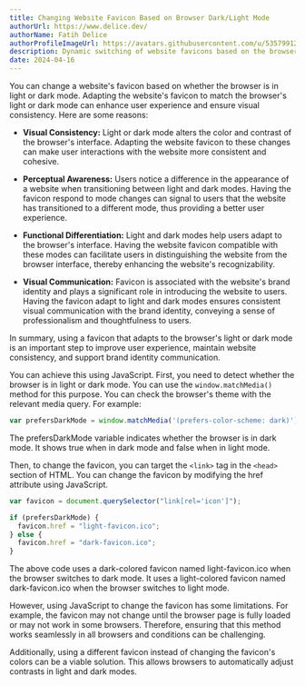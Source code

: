 ```yaml
---
title: Changing Website Favicon Based on Browser Dark/Light Mode
authorUrl: https://www.delice.dev/
authorName: Fatih Delice
authorProfileImageUrl: https://avatars.githubusercontent.com/u/53579912?v=4
description: Dynamic switching of website favicons based on the browser's light or dark mode enhances user experience and ensures visual consistency.
date: 2024-04-16
---
```


You can change a website's favicon based on whether the browser is in light or dark mode. Adapting the website's favicon to match the browser's light or dark mode can enhance user experience and ensure visual consistency. Here are some reasons:

- **Visual Consistency:** Light or dark mode alters the color and contrast of the browser's interface. Adapting the website favicon to these changes can make user interactions with the website more consistent and cohesive.

- **Perceptual Awareness:** Users notice a difference in the appearance of a website when transitioning between light and dark modes. Having the favicon respond to mode changes can signal to users that the website has transitioned to a different mode, thus providing a better user experience.

- **Functional Differentiation:** Light and dark modes help users adapt to the browser's interface. Having the website favicon compatible with these modes can facilitate users in distinguishing the website from the browser interface, thereby enhancing the website's recognizability.

- **Visual Communication:** Favicon is associated with the website's brand identity and plays a significant role in introducing the website to users. Having the favicon adapt to light and dark modes ensures consistent visual communication with the brand identity, conveying a sense of professionalism and thoughtfulness to users.

In summary, using a favicon that adapts to the browser's light or dark mode is an important step to improve user experience, maintain website consistency, and support brand identity communication.


You can achieve this using JavaScript. First, you need to detect whether the browser is in light or dark mode. You can use the `window.matchMedia()` method for this purpose. You can check the browser's theme with the relevant media query. For example:

```javascript
var prefersDarkMode = window.matchMedia('(prefers-color-scheme: dark)').matches;
```

The prefersDarkMode variable indicates whether the browser is in dark mode. It shows true when in dark mode and false when in light mode.

Then, to change the favicon, you can target the `<link>` tag in the `<head>` section of HTML. You can change the favicon by modifying the href attribute using JavaScript.

```javascript
var favicon = document.querySelector("link[rel='icon']");

if (prefersDarkMode) {
  favicon.href = "light-favicon.ico";
} else {
  favicon.href = "dark-favicon.ico";
}
```

The above code uses a dark-colored favicon named light-favicon.ico when the browser switches to dark mode. It uses a light-colored favicon named dark-favicon.ico when the browser switches to light mode.

However, using JavaScript to change the favicon has some limitations. For example, the favicon may not change until the browser page is fully loaded or may not work in some browsers. Therefore, ensuring that this method works seamlessly in all browsers and conditions can be challenging.

Additionally, using a different favicon instead of changing the favicon's colors can be a viable solution. This allows browsers to automatically adjust contrasts in light and dark modes.